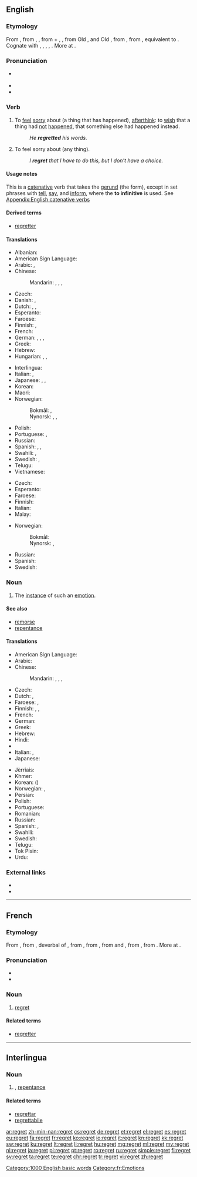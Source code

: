 ==English==
{{wikipedia}}

===Etymology===
From {{etyl|enm|en}} {{term|regretten|lang=enm}}, from {{etyl|fro|en}} {{term|regreter|lang=fro}}, {{term|regrater||to lament|lang=fro}}, from {{term|re-|pos=intensive prefix|lang=fro}} + {{term/t|fro|*greter}}, {{term/t|fro|*grater||to weep}}, from Old {{etyl|frk|en}} {{term/t|frk|*gretan|*grētan}} {{gloss|"to weep, mourn, lament"; from {{etyl|gem-pro|en}} {{term/t|gem-pro|*grētaną||to weep}}}}, and Old {{etyl|frk|en}} {{term/t|frk|*greotan|*grēotan|to cry, weep}}, from {{etyl|gem-pro|en}} {{term/t|gem-pro|*greutaną||to weep, cry}}, from {{etyl|ine-pro|en}} {{term/t|ine-pro|*ghrew-||to weep, be sad}}, equivalent to {{prefix|re|greet}}. Cognate with {{etyl|gmh|-}} {{term/t|goh|grāzan||to cry}}, {{etyl|ang|-}} {{term|grætan|grǣtan|to weep, greet|sc=Latinx|lang=ang}}, {{etyl|ang|-}} {{term/t|ang|grēotan||to weep, lament}}, {{etyl|non|-}} {{term|gráta||to weep, groan|lang=non}}, {{etyl|got|-}} {{term|𐌲𐍂𐌴𐍄𐌰𐌽||to weep|tr=gretan|lang=got|sc=Goth}}. More at {{term|greet|lang=en}}.

===Pronunciation===
* {{a|US}} {{IPA|/ɹiˈɡɹɛt/|/ɹəˈɡɹɛt/}}
* {{audio|en-us-regret.ogg|Audio (US)}}
* {{rhymes|ɛt}}

===Verb===
{{en-verb|regrett|ing}}

# To [[feel]] [[sorry]] about (a thing that has happened), [[afterthink]]: to [[wish]] that a thing had [[not]] [[happen]]ed, that something else had happened instead.
#: ''He '''regretted''' his words.''
# {{context|more generally|lang=en}} To feel sorry about (any thing).
#: ''I '''regret''' that I have to do this, but I don't have a choice.''

====Usage notes====
This is a [[catenative]] verb that takes the [[gerund]] (the {{term|-ing}} form), except in set phrases with [[tell]], [[say]], and [[inform]], where the '''to infinitive''' is used. See [[Appendix:English catenative verbs]]

====Derived terms====
* [[regretter]]

====Translations====
{{trans-top|feel sorry about some past thing}}
* Albanian: {{t-|sq|pendohem}}
* American Sign Language: {{tø|ase|A@Chest-PalmBack CirclesVert}}
* Arabic: {{t-|ar|تندم|tr=tanáddama}}, {{t+|ar|ندم|tr=nádama}}
* Chinese:
*: Mandarin: {{t-|cmn|後悔|sc=Hani}}, {{t-|cmn|后悔|tr=hòuhuǐ|sc=Hani}}, {{t-|cmn|遺憾|sc=Hani}}, {{t-|cmn|遗憾|tr=yíhàn|sc=Hani}}
* Czech: {{t+|cs|litovat}}
* Danish: {{t-|da|angre}}, {{t+|da|fortryde}}
* Dutch: {{t+|nl|betreuren}}, {{t+|nl|spijten}}, {{t+|nl|berouwen}}
* Esperanto: {{t-|eo|bedaŭri}}
* Faroese: {{t-|fo|angra}}
* Finnish: {{t-|fi|olla pahoillaan}}, {{t+|fi|katua}}
* French: {{t+|fr|regretter}}
* German: {{t+|de|bedauern}}, {{t+|de|bereuen}}, {{t-|de|Leid tun}}, {{t+|de|leidtun}}
* Greek: {{t+|el|μετανιώνω}}
* Hebrew: {{t-|he|הצטער|tr=hitsta'ér}}
* Hungarian: {{t+|hu|sajnál}}, {{t+|hu|megbán}}, {{t+|hu|bán}}
{{trans-mid}}
* Interlingua: {{t-|ia|lamentar}}
* Italian: {{t+|it|rimpiangere}}, {{t-|it|rammaricarsi}}
* Japanese: {{t+|ja|後悔|alt=後悔する|tr=kōkai-suru}}, {{t-|ja|悔いる|tr=kuiru}}, {{t+|ja|残念|alt=残念に思う|tr=ざんねんにおもう, zannen-ni omou}}
* Korean: {{t+|ko|후회하다|tr=huhoe-hada|sc=Hang}}
* Maori: {{t|mi|whakapāha}}
* Norwegian:
*: Bokmål: {{t-|nb|beklage}}, {{t+|nb|angre}}
*: Nynorsk: {{t-|nn|beklaga}}, {{t-|nn|beklage}}, {{t-|nn|angre}}
* Polish: {{t+|pl|żałować}}
* Portuguese: {{t+|pt|arrepender-se}}, {{t+|pt|lamentar}}
* Russian: {{t+|ru|сожалеть|tr=sožalét’}}
* Spanish: {{t+|es|lamentar}}, {{t+|es|sentir}}, {{t-|es|arrepentir}}
* Swahili: {{t+|sw|sikitiko}}, {{t+|sw|juto}}
* Swedish: {{t+|sv|beklaga}}, {{t+|sv|ångra}}
* Telugu: {{t+|te|విచారించు|tr=vichaarinchu|sc=Telu}}
* Vietnamese: {{t+|vi|hối tiếc}}
{{trans-bottom}}

{{trans-top|to feel sorry about anything}}
* Czech: {{t-|cs|fr}}
* Esperanto: {{t|eo|bedaŭri}}
* Faroese: {{t-|fo|harmast}}
* Finnish: {{t-|fi|olla pahoillaan}}
* Italian: {{t-|it|rammaricarsi}}
* Malay: {{t-|ms|sesal}}
{{trans-mid}}
* Norwegian:
*: Bokmål: {{t-|nb|beklage}}
*: Nynorsk: {{t-|nn|beklaga}}, {{t-|nn|beklage}}
* Russian: {{t+|ru|сожалеть|tr=sožalét’}}
* Spanish: {{t+|es|lamento|m}}
* Swedish: {{t+|sv|beklaga}}
{{trans-bottom}}

===Noun===
{{en-noun}}

# The [[instance]] of such an [[emotion]].

====See also====
* [[remorse]]
* [[repentance]]

====Translations====
{{trans-top|instance of such an emotion}}
* American Sign Language: {{tø|ase|A@Chest-PalmBack CirclesVert}}
* Arabic: {{t-|ar|أسف|m|tr='ásaf}}
* Chinese:
*: Mandarin: {{t|cmn|遺憾|sc=Hani}}, {{t|cmn|遗憾|tr=yíhàn|sc=Hani}}, {{t|cmn|後悔|sc=Hani}}, {{t|cmn|后悔|tr=hòuhuǐ|sc=Hani}}
* Czech: {{t-|cs|lítost|f}}
* Dutch: {{t+|nl|spijt|f}}, {{t+|nl|berouw|n}}
* Faroese: {{t-|fo|iðran|f}}, {{t-|fo|angur|m}}
* Finnish: {{t-|fi|katumus}}, {{t-|fi|valittelu}}, {{t-|fi|pahoittelu}}
* French: {{t+|fr|regret|m}}
* German: {{t+|de|Reue|f}}
* Greek: {{t+|el|λύπη|f|tr=lýpi}}
* Hebrew: {{t+|he|חרטה|f|tr=harata}}
* Hindi: {{t-|hi|अफ़सोस|m|tr=afsos|sc=Deva}}
* {{trreq|is}}
* Italian: {{t+|it|rammarico|m}}, {{t+|it|rimpianto|m}}
* Japanese: {{t+|ja|後悔|tr=こうかい, kōkai|sc=Jpan}}
{{trans-mid}}
* Jèrriais: {{tø|roa-jer|r'gret|m}}
* Khmer: {{t-|km|សេចក្ដីស្ដាយក្រោយ|tr=səckdəy sdaay kraoy|sc=Khmr}}
* Korean: {{t+|ko|후회|tr=huhoe|sc=Kore}} ({{t+|ko|後悔|sc=Kore}})
* Norwegian: {{t-|no|beklagelse|m}}, {{t+|no|anger|m}}
* Persian: {{t+|fa|افسوس|tr=afsus|sc=fa-Arab}}
* Polish: {{t|pl|żal|m}}
* Portuguese: {{t+|pt|pesar|m}}
* Romanian: {{t+|ro|regret|n}}
* Russian: {{t+|ru|сожаление|n|tr=sožalénije}}
* Spanish: {{t+|es|pesar|m}}, {{t-|es|arrepentimiento|m}}
* Swahili: {{t+|sw|sikitiko}}
* Swedish: {{t+|sv|ånger|c}}
* Telugu: {{t-|te|విచారం|tr=vicāram|sc=Telu}}
* Tok Pisin: {{t-|tpi|belhevi}}
* Urdu: {{t-|ur|افسوس|m|tr=afsos|sc=ur-Arab}}
{{trans-bottom}}

===External links===
* {{R:Webster 1913}}
* {{R:Century 1911}}

[[Category:1000 English basic words]]

----

==French==

===Etymology===
From {{etyl|frm|fr}} {{term|regret|lang=frm}}, from {{etyl|fro|fr}} {{term/t|fro|regret||lamentation, complaint}}, deverbal of {{term|regreter||to lament|lang=fro}}, from {{prefix|re|tr1=intensive prefix|greter|tr2=to weep|lang=fr|nocat=1}}, from {{etyl|frk|fr}} {{term/t|frk|*grêtan||to weep, mourn, lament}}, from {{etyl|gem-pro|fr}} {{term/t|gem-pro|*grētaną||to weep}} and {{etyl|frk|fr}} {{term/t|frk|*grêotan||to cry, weep}}, from {{etyl|gem-pro|fr}} {{term/t|gem-pro|*greutaną||to weep, cry}}, from {{etyl|ine-pro|fr}} {{term/t|ine-pro|*ghrew-||to weep, be sad}}. More at {{term|regret|lang=en}}.

===Pronunciation===
* {{IPA|lang=fr|/ʁə.ɡʁɛ/}}
* {{audio|Fr-regret.ogg|Audio}}

===Noun===
{{fr-noun|m}}

# [[regret#English|regret]]

====Related terms====
* [[regretter]]

[[Category:fr:Emotions]]

----

==Interlingua==

===Noun===
{{ia-noun}}

# {{l|en|regret}}, [[repentance]]

====Related terms====
* [[regrettar]]
* [[regrettabile]]

[[ar:regret]]
[[zh-min-nan:regret]]
[[cs:regret]]
[[de:regret]]
[[et:regret]]
[[el:regret]]
[[es:regret]]
[[eu:regret]]
[[fa:regret]]
[[fr:regret]]
[[ko:regret]]
[[io:regret]]
[[it:regret]]
[[kn:regret]]
[[kk:regret]]
[[sw:regret]]
[[ku:regret]]
[[lt:regret]]
[[li:regret]]
[[hu:regret]]
[[mg:regret]]
[[ml:regret]]
[[my:regret]]
[[nl:regret]]
[[ja:regret]]
[[pl:regret]]
[[pt:regret]]
[[ro:regret]]
[[ru:regret]]
[[simple:regret]]
[[fi:regret]]
[[sv:regret]]
[[ta:regret]]
[[te:regret]]
[[chr:regret]]
[[tr:regret]]
[[vi:regret]]
[[zh:regret]]